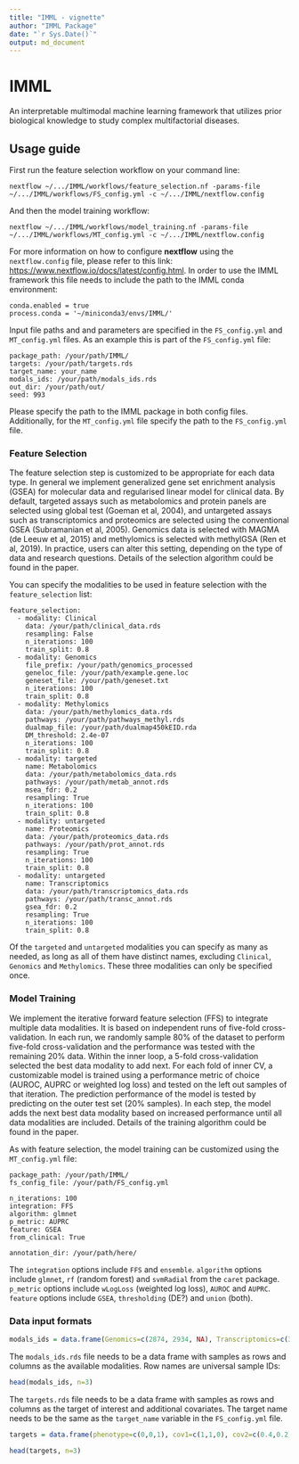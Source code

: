 ```yaml
---
title: "IMML - vignette"
author: "IMML Package"
date: "`r Sys.Date()`"
output: md_document
---
```


# IMML

An interpretable multimodal machine learning framework that utilizes prior biological knowledge to study complex multifactorial diseases.

## Usage guide

First run the feature selection workflow on your command line:

    nextflow ~/.../IMML/workflows/feature_selection.nf -params-file ~/.../IMML/workflows/FS_config.yml -c ~/.../IMML/nextflow.config

And then the model training workflow:

    nextflow ~/.../IMML/workflows/model_training.nf -params-file ~/.../IMML/workflows/MT_config.yml -c ~/.../IMML/nextflow.config

For more information on how to configure **nextflow** using the `nextflow.config` file, please refer to this link: <https://www.nextflow.io/docs/latest/config.html>. In order to use the IMML framework this file needs to include the path to the IMML conda environment:

    conda.enabled = true
    process.conda = '~/miniconda3/envs/IMML/'

Input file paths and and parameters are specified in the `FS_config.yml` and `MT_config.yml` files. As an example this is part of the `FS_config.yml` file:

    package_path: /your/path/IMML/
    targets: /your/path/targets.rds
    target_name: your_name
    modals_ids: /your/path/modals_ids.rds
    out_dir: /your/path/out/
    seed: 993

Please specify the path to the IMML package in both config files. Additionally, for the `MT_config.yml` file specify the path to the `FS_config.yml` file.

### Feature Selection

The feature selection step is customized to be appropriate for each data type. In general we implement generalized gene set enrichment analysis (GSEA) for molecular data and regularised linear model for clinical data. By default, targeted assays such as metabolomics and protein panels are selected using global test (Goeman et al, 2004), and untargeted assays such as transcriptomics and proteomics are selected using the conventional GSEA (Subramanian et al, 2005). Genomics data is selected with MAGMA (de Leeuw et al, 2015) and methylomics is selected with methylGSA (Ren et al, 2019). In practice, users can alter this setting, depending on the type of data and research questions. Details of the selection algorithm could be found in the paper.

You can specify the modalities to be used in feature selection with the `feature_selection` list:

    feature_selection:
      - modality: Clinical
        data: /your/path/clinical_data.rds
        resampling: False
        n_iterations: 100
        train_split: 0.8
      - modality: Genomics
        file_prefix: /your/path/genomics_processed
        geneloc_file: /your/path/example.gene.loc
        geneset_file: /your/path/geneset.txt
        n_iterations: 100
        train_split: 0.8
      - modality: Methylomics
        data: /your/path/methylomics_data.rds
        pathways: /your/path/pathways_methyl.rds
        dualmap_file: /your/path/dualmap450kEID.rda
        DM_threshold: 2.4e-07
        n_iterations: 100
        train_split: 0.8
      - modality: targeted
        name: Metabolomics
        data: /your/path/metabolomics_data.rds
        pathways: /your/path/metab_annot.rds
        msea_fdr: 0.2
        resampling: True
        n_iterations: 100
        train_split: 0.8
      - modality: untargeted
        name: Proteomics
        data: /your/path/proteomics_data.rds
        pathways: /your/path/prot_annot.rds
        resampling: True
        n_iterations: 100
        train_split: 0.8
      - modality: untargeted
        name: Transcriptomics
        data: /your/path/transcriptomics_data.rds
        pathways: /your/path/transc_annot.rds
        gsea_fdr: 0.2
        resampling: True
        n_iterations: 100
        train_split: 0.8

Of the `targeted` and `untargeted` modalities you can specify as many as needed, as long as all of them have distinct names, excluding `Clinical`, `Genomics` and `Methylomics`. These three modalities can only be specified once.

### Model Training

We implement the iterative forward feature selection (FFS) to integrate multiple data modalities. It is based on independent runs of five-fold cross-validation. In each run, we randomly sample 80% of the dataset to perform five-fold cross-validation and the performance was tested with the remaining 20% data. Within the inner loop, a 5-fold cross-validation selected the best data modality to add next. For each fold of inner CV, a customizable model is trained using a performance metric of choice (AUROC, AUPRC or weighted log loss) and tested on the left out samples of that iteration. The prediction performance of the model is tested by predicting on the outer test set (20% samples). In each step, the model adds the next best data modality based on increased performance until all data modalities are included. Details of the training algorithm could be found in the paper.

As with feature selection, the model training can be customized using the `MT_config.yml` file:

    package_path: /your/path/IMML/
    fs_config_file: /your/path/FS_config.yml

    n_iterations: 100
    integration: FFS
    algorithm: glmnet 
    p_metric: AUPRC
    feature: GSEA
    from_clinical: True

    annotation_dir: /your/path/here/

The `integration` options include `FFS` and `ensemble`. `algorithm` options include `glmnet`, `rf` (random forest) and `svmRadial` from the `caret` package. `p_metric` options include `wLogLoss` (weighted log loss), `AUROC` and `AUPRC`. `feature` options include `GSEA`, `thresholding` (DE?) and `union` (both).

### Data input formats

```r
modals_ids = data.frame(Genomics=c(2874, 2934, NA), Transcriptomics=c(3576, 3327, 3117), Proteomics=c(4985, NA, NA), Metabolomics=c(5979, 5234, 5372), Methylomics=c(NA, 6462, 6478), Clinical=c(7041, 7788, 7468), row.names=c(1746, 1385, 1932))
```

The `modals_ids.rds` file needs to be a data frame with samples as rows and columns as the available modalities. Row names are universal sample IDs:

```r
head(modals_ids, n=3)
```

The `targets.rds` file needs to be a data frame with samples as rows and columns as the target of interest and additional covariates. The target name needs to be the same as the `target_name` variable in the `FS_config.yml` file.

```r
targets = data.frame(phenotype=c(0,0,1), cov1=c(1,1,0), cov2=c(0.4,0.2,0.8), row.names = c(1746, 1385, 1932))
```

```r
head(targets, n=3)
```
